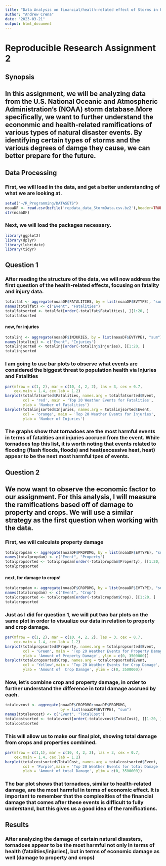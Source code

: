 ---
title: "Data Analysis on financial/health-related effect of Storms in US"
author: "Andrew Crena"
date: "2023-03-21"
output: html_document
---
# Reproducible Research Assignment 2
## Synopsis
## In this assignment, we will be analyzing data from the U.S. National Oceanic and Atmospheric Administration's (NOAA) storm database.More specifically, we want to further understand the econonmic and health-related ramifications of various types of natural disaster events. By identifying certain types of storms and the various degrees of damge they cause, we can better prepare for the future.


## Data Processing
### First, we will load in the data, and get a better understanding of what we are looking at.
```{r, load data}
setwd("~/R_Programming/DATASETS")
noaaDF <- read.csv(bzfile('repdata_data_StormData.csv.bz2'),header=TRUE, stringsAsFactors = FALSE)
str(noaaDF)
```

### Next, we will load the packages  necessary.
```{r package load, echo+FALSE}
library(ggplot2)
library(dplyr)
library(lubridate)
library(tidyr)
```
## Question 1
### After reading the structure of the data, we will now address the first question of the health-related effects, focusing on fatality and injury data.
```{r fatalities, echo=TRUE}
totalfat <- aggregate(noaaDF$FATALITIES, by = list(noaaDF$EVTYPE), "sum")
names(totalfat) <- c("Event", "Fatalities")
totalfatsorted <- totalfat[order(-totalfat$Fatalities), ][1:20, ]
totalfatsorted
```

#### now, for injuries
```{r injuries, echo=TRUE}
totalinj <- aggregate(noaaDF$INJURIES, by = list(noaaDF$EVTYPE), "sum")
names(totalinj) <- c("Event", "Injuries")
totalinjsorted <- totalinj[order(-totalinj$Injuries), ][1:20, ]
totalinjsorted
```

### I am going to use bar plots to observe what events are considered the biggest threat to population health via Injuries and Fatalities
```{r, plothealth, echo+TRUE}
par(mfrow = c(1, 2), mar = c(10, 4, 2, 2), las = 3, cex = 0.7,
    cex.main = 1.4, cex.lab = 1.2)
barplot(totalfatsorted$Fatalities, names.arg = totalfatsorted$Event,
        col = 'red', main = 'Top 20 Weather Events for Fatalities',
        ylab = 'Number of Fatalities')
barplot(totalinjsorted$Injuries, names.arg = totalinjsorted$Event,
        col = 'orange', main = 'Top 20 Weather Events for Injuries',
        ylab = 'Number of Injuries')
```


### The graphs show that tornadoes are the most harmful events in terms of fatalities and injuries accrued from the event. While tornadoes top this list, it is worth noting that events related to flooding (flash floods, floods) and heat(excessive heat, heat) appear to be the next most harmful tpes of events.


## Question 2
## We now want to observe the economic factor to our assignment. For this analysis, I will measure the ramifications based off of damage to property and crops. We will use a similar strategy as the first question when working with the data.
### First, we will calculate property damage
```{r property damage, echo=TRUE}
totalpropdam <- aggregate(noaaDF$PROPDMG, by = list(noaaDF$EVTYPE), "sum")
names(totalpropdam) <- c("Event", "Property")
totalpropsorted <- totalpropdam[order(-totalpropdam$Property), ][1:20, ]
totalpropsorted
```
#### next, for damage to crops!
```{r crop damage, echo=TRUE}
totalcropdam <- aggregate(noaaDF$CROPDMG, by = list(noaaDF$EVTYPE), "sum")
names(totalcropdam) <- c("Event", "Crop")
totalcropsorted <- totalcropdam[order(-totalcropdam$Crop), ][1:20, ]
totalcropsorted
```


### Just as I did for question 1, we will put two bar plots on the same plot in order to visualize our data in relation to property and crop damage.
```{r, plotecon, echo=TRUE}
par(mfrow = c(1, 2), mar = c(10, 4, 2, 2), las = 3, cex = 0.7,
    cex.main = 1.4, cex.lab = 1.2)
barplot(totalpropsorted$Property, names.arg = totalpropsorted$Event,
        col = 'Green', main = 'Top 20 Weather Events for Property Damage ',
        ylab = 'Amount of Property Damage', ylim = c(0, 3500000))
barplot(totalcropsorted$Crop, names.arg = totalcropsorted$Event,
        col = 'Yellow',main = 'Top 20 Weather Events for Crop Damage',
        ylab = 'Amount of  Crop Damage', ylim = c(0, 3500000))
```


### Now, let's combine crop and property damage, in order to further understand the difference in total damage accrued by each.
```{r, total damage, echo=TRUE}
totalevcost <- aggregate(noaaDF$CROPDMG+noaaDF$PROPDMG,
                         by = list(noaaDF$EVTYPE), "sum")
names(totalevcost) <- c("Event", "TotalCost")
totalcostsorted <- totalevcost[order(-totalevcost$TotalCost), ][1:20, ]
totalcostsorted
```
### This will allow us to make our final plot, showing total damage from crops and properties combined.
```{r, plot total cost, echo=TRUE}
par(mfrow = c(1,1), mar = c(10, 4, 2, 2), las = 3, cex = 0.7,
    cex.main = 1.4, cex.lab = 1.2)
barplot(totalcostsorted$TotalCost, names.arg = totalcostsorted$Event,
        col = 'Purple',main = 'Top 20 Weather Events for total Damage ',
        ylab = 'Amount of total Damage', ylim = c(0, 3500000))
```


### The bar plot shows that tornadoes, similar to health-related damage, are the most harmful in terms of economic effect. It is important to remember that the complexities of the financial damage that comes after these events is difficult to fully understand, but this gives us a good idea of the ramifications.

## Results
### After analyzing the damage of certain natural disasters, tornadoes appear to be the most harmful not only in terms of health (fatalities/injuries), but in terms of economic damage as well (damage to property and crops)